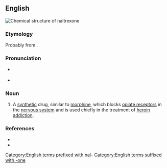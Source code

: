 ==English==
[[File:Naltrexone skeletal.svg|thumb|Chemical structure of '''naltrexone''']]
{{wikipedia}}

===Etymology===
Probably from {{af|en|naloxone|tres|lang2=la|t2=three}}.

===Pronunciation===
* {{a|RP}} {{IPA|en|/nælˈtɹɛk.səʊn/}}
* {{a|GA}} {{IPA|en|/nælˈtɹɛkˌsoʊn/}}

===Noun===
{{en-noun|-}}

# {{lb|en|pharmaceutical drug}} A [[synthetic]] drug, similar to [[morphine]], which blocks [[w:opioid receptor|opiate receptor]]s in the [[nervous system]] and is used chiefly in the treatment of [[heroin]] [[addiction]].

===References===
* {{R:Lexico}}
* {{R:Merriam-Webster Online}}

[[Category:English terms prefixed with nal-]]
[[Category:English terms suffixed with -one]]